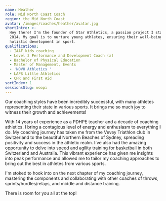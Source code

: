 ```yaml
---
name: Heather
role: Mid North Coast Coach
region: the Mid North Coast
avatar: /images/coaches/heather/avatar.jpg
shortIntro: >-
  Hey there! I'm the founder of Star Athletics, a passion project I started in
  2014. My goal is to nurture young athletes, ensuring their well-being and
  holistic development in sport.
qualifications:
  - IAAF kids coaching
  - Level 3 Performance and Development Coach (a)
  - Bachelor of Physical Education
  - Master of Management, Events
  - 'NOVO Athletics '
  - LAPS Little Athletics
  - CPR and First Aid
sortIndex: 1
sessionsSlug: woopi
---
```


Our coaching styles have been incredibly successful, with many athletes representing their state in various sports. It brings me so much joy to witness their growth and achievements!

With 14 years of experience as a PDHPE teacher and a decade of coaching athletics. I bring a contagious level of energy and enthusiasm to everything I do. My coaching journey has taken me from the Vevey Triathlon club in Switzerland to the beautiful Northern Beaches of Sydney, spreading positivity and success in the athletic realm. I've also had the amazing opportunity to delve into speed and agility training for basketball in both Switzerland and Australia. This vibrant experience has given me insights into peak performance and allowed me to tailor my coaching approaches to bring out the best in athletes from various sports.

I'm stoked to hook into on the next chapter of my coaching journey, mastering the components and collaborating with other coaches of throws, sprints/hurdles/relays, and middle and distance training.&#x20;

There is room for you all at the top!&#x20;
